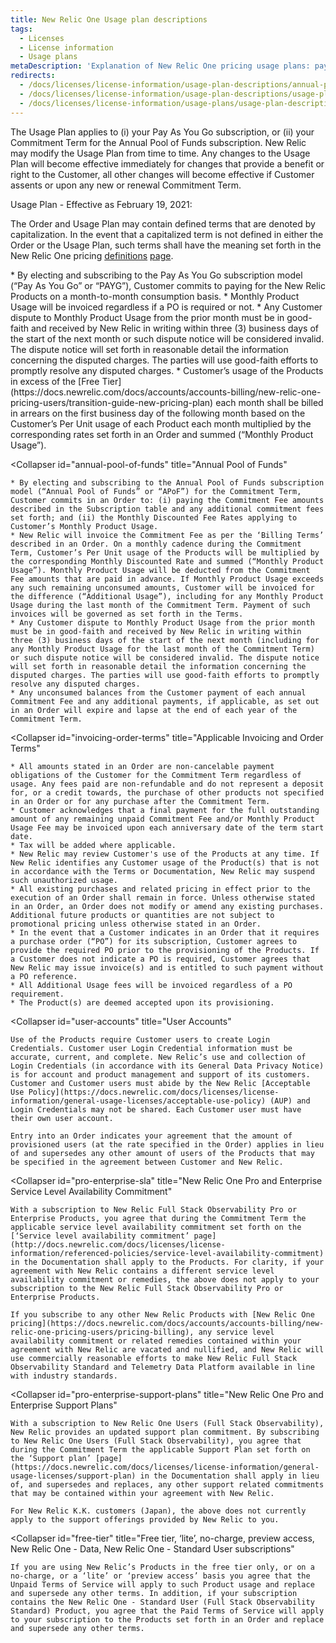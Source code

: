 ```yaml
---
title: New Relic One Usage plan descriptions
tags:
  - Licenses
  - License information
  - Usage plans
metaDescription: 'Explanation of New Relic One pricing usage plans: pay-as-you-go and annual pool of funds.'
redirects:
  - /docs/licenses/license-information/usage-plan-descriptions/annual-pool-funds
  - /docs/licenses/license-information/usage-plan-descriptions/usage-plan
  - /docs/licenses/license-information/usage-plans/usage-plan-descriptions
---
```


The Usage Plan applies to (i) your Pay As You Go subscription, or (ii) your Commitment Term for the Annual Pool of Funds subscription. New Relic may modify the Usage Plan from time to time. Any changes to the Usage Plan will become effective immediately for changes that provide a benefit or right to the Customer, all other changes will become effective if Customer assents or upon any new or renewal Commitment Term.

Usage Plan - Effective as February 19, 2021:

The Order and Usage Plan may contain defined terms that are denoted by capitalization. In the event that a capitalized term is not defined in either the Order or the Usage Plan, such terms shall have the meaning set forth in the New Relic One pricing [definitions](/docs/licenses/license-information/product-definitions/new-relic-one-pricing-definitions) [page](/docs/licenses/license-information/product-definitions/new-relic-one-pricing-definitions).

<CollapserGroup>
  <Collapser
    id="pay-as-you-go"
    title="Pay As You Go"
  >
    * By electing and subscribing to the Pay As You Go subscription model (“Pay As You Go” or “PAYG”), Customer commits to paying for the New Relic Products on a month-to-month consumption basis.
    * Monthly Product Usage will be invoiced regardless if a PO is required or not.
    * Any Customer dispute to Monthly Product Usage from the prior month must be in good-faith and received by New Relic in writing within three (3) business days of the start of the next month or such dispute notice will be considered invalid. The dispute notice will set forth in reasonable detail the information concerning the disputed charges. The parties will use good-faith efforts to promptly resolve any disputed charges.
    * Customer’s usage of the Products in excess of the [Free Tier](https://docs.newrelic.com/docs/accounts/accounts-billing/new-relic-one-pricing-users/transition-guide-new-pricing-plan) each month shall be billed in arrears on the first business day of the following month based on the Customer’s Per Unit usage of each Product each month multiplied by the corresponding rates set forth in an Order and summed (“Monthly Product Usage”).
  </Collapser>

  <Collapser
    id="annual-pool-of-funds"
    title="Annual Pool of Funds"
  >
    * By electing and subscribing to the Annual Pool of Funds subscription model (“Annual Pool of Funds” or “APoF”) for the Commitment Term, Customer commits in an Order to: (i) paying the Commitment Fee amounts described in the Subscription table and any additional commitment fees set forth; and (ii) the Monthly Discounted Fee Rates applying to Customer’s Monthly Product Usage.
    * New Relic will invoice the Commitment Fee as per the ‘Billing Terms’ described in an Order. On a monthly cadence during the Commitment Term, Customer’s Per Unit usage of the Products will be multiplied by the corresponding Monthly Discounted Rate and summed (“Monthly Product Usage”). Monthly Product Usage will be deducted from the Commitment Fee amounts that are paid in advance. If Monthly Product Usage exceeds any such remaining unconsumed amounts, Customer will be invoiced for the difference (“Additional Usage”), including for any Monthly Product Usage during the last month of the Commitment Term. Payment of such invoices will be governed as set forth in the Terms.
    * Any Customer dispute to Monthly Product Usage from the prior month must be in good-faith and received by New Relic in writing within three (3) business days of the start of the next month (including for any Monthly Product Usage for the last month of the Commitment Term) or such dispute notice will be considered invalid. The dispute notice will set forth in reasonable detail the information concerning the disputed charges. The parties will use good-faith efforts to promptly resolve any disputed charges.
    * Any unconsumed balances from the Customer payment of each annual Commitment Fee and any additional payments, if applicable, as set out in an Order will expire and lapse at the end of each year of the Commitment Term.
  </Collapser>

  <Collapser
    id="invoicing-order-terms"
    title="Applicable Invoicing and Order Terms"
  >
    * All amounts stated in an Order are non-cancelable payment obligations of the Customer for the Commitment Term regardless of usage. Any fees paid are non-refundable and do not represent a deposit for, or a credit towards, the purchase of other products not specified in an Order or for any purchase after the Commitment Term.
    * Customer acknowledges that a final payment for the full outstanding amount of any remaining unpaid Commitment Fee and/or Monthly Product Usage Fee may be invoiced upon each anniversary date of the term start date.
    * Tax will be added where applicable.
    * New Relic may review Customer's use of the Products at any time. If New Relic identifies any Customer usage of the Product(s) that is not in accordance with the Terms or Documentation, New Relic may suspend such unauthorized usage.
    * All existing purchases and related pricing in effect prior to the execution of an Order shall remain in force. Unless otherwise stated in an Order, an Order does not modify or amend any existing purchases. Additional future products or quantities are not subject to promotional pricing unless otherwise stated in an Order.
    * In the event that a Customer indicates in an Order that it requires a purchase order (“PO”) for its subscription, Customer agrees to provide the required PO prior to the provisioning of the Products. If a Customer does not indicate a PO is required, Customer agrees that New Relic may issue invoice(s) and is entitled to such payment without a PO reference.
    * All Additional Usage fees will be invoiced regardless of a PO requirement.
    * The Product(s) are deemed accepted upon its provisioning.
  </Collapser>

  <Collapser
    id="user-accounts"
    title="User Accounts"
  >
    Use of the Products require Customer users to create Login Credentials. Customer user Login Credential information must be accurate, current, and complete. New Relic’s use and collection of Login Credentials (in accordance with its General Data Privacy Notice) is for account and product management and support of its customers. Customer and Customer users must abide by the New Relic [Acceptable Use Policy](https://docs.newrelic.com/docs/licenses/license-information/general-usage-licenses/acceptable-use-policy) (AUP) and Login Credentials may not be shared. Each Customer user must have their own user account.

    Entry into an Order indicates your agreement that the amount of provisioned users (at the rate specified in the Order) applies in lieu of and supersedes any other amount of users of the Products that may be specified in the agreement between Customer and New Relic.
  </Collapser>

  <Collapser
    id="pro-enterprise-sla"
    title="New Relic One Pro and Enterprise Service Level Availability Commitment"
  >
    With a subscription to New Relic Full Stack Observability Pro or Enterprise Products, you agree that during the Commitment Term the applicable service level availability commitment set forth on the [‘Service level availability commitment’ page](http://docs.newrelic.com/docs/licenses/license-information/referenced-policies/service-level-availability-commitment) in the Documentation shall apply to the Products. For clarity, if your agreement with New Relic contains a different service level availability commitment or remedies, the above does not apply to your subscription to the New Relic Full Stack Observability Pro or Enterprise Products.

    If you subscribe to any other New Relic Products with [New Relic One pricing](https://docs.newrelic.com/docs/accounts/accounts-billing/new-relic-one-pricing-users/pricing-billing), any service level availability commitment or related remedies contained within your agreement with New Relic are vacated and nullified, and New Relic will use commercially reasonable efforts to make New Relic Full Stack Observability Standard and Telemetry Data Platform available in line with industry standards.
  </Collapser>

  <Collapser
    id="pro-enterprise-support-plans"
    title="New Relic One Pro and Enterprise Support Plans"
  >
    With a subscription to New Relic One Users (Full Stack Observability), New Relic provides an updated support plan commitment. By subscribing to New Relic One Users (Full Stack Observability), you agree that during the Commitment Term the applicable Support Plan set forth on the ‘Support plan’ [page](https://docs.newrelic.com/docs/licenses/license-information/general-usage-licenses/support-plan) in the Documentation shall apply in lieu of, and supersedes and replaces, any other support related commitments that may be contained within your agreement with New Relic.

    For New Relic K.K. customers (Japan), the above does not currently apply to the support offerings provided by New Relic to you.
  </Collapser>

  <Collapser
    id="free-tier"
    title="Free tier, ‘lite’, no-charge, preview access, New Relic One - Data, New Relic One - Standard User subscriptions"
  >
    If you are using New Relic’s Products in the free tier only, or on a no-charge, or a ‘lite’ or ‘preview access’ basis you agree that the Unpaid Terms of Service will apply to such Product usage and replace and supersede any other terms. In addition, if your subscription contains the New Relic One - Standard User (Full Stack Observability Standard) Product, you agree that the Paid Terms of Service will apply to your subscription to the Products set forth in an Order and replace and supersede any other terms.
  </Collapser>
</CollapserGroup>
